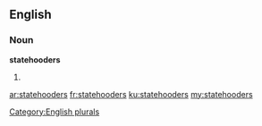 ==English==

===Noun===
'''statehooders'''

# {{plural of|statehooder}}

[[Category:English plurals]]

[[ar:statehooders]]
[[fr:statehooders]]
[[ku:statehooders]]
[[my:statehooders]]